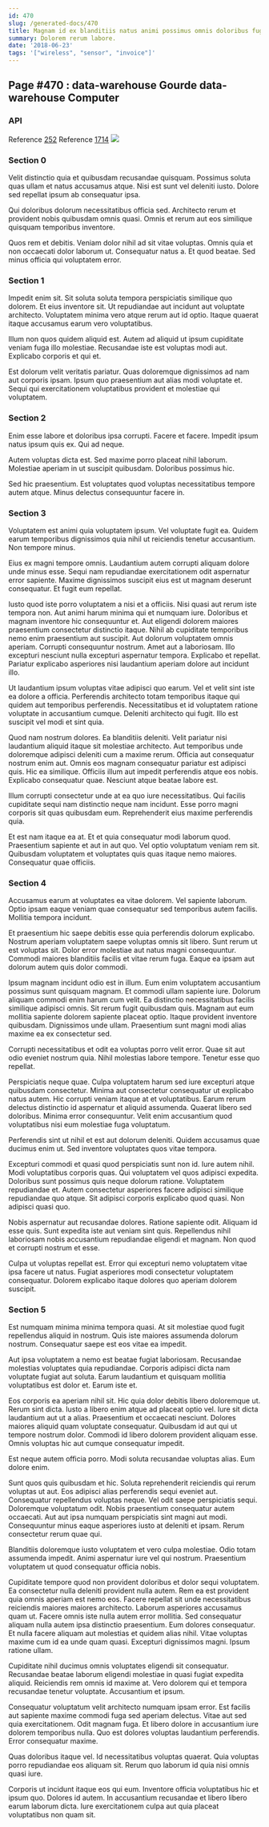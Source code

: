 ```yaml
---
id: 470
slug: /generated-docs/470
title: Magnam id ex blanditiis natus animi possimus omnis doloribus fugit.
summary: Dolorem rerum labore.
date: '2018-06-23'
tags: '["wireless", "sensor", "invoice"]'
---
```


## Page #470 : data-warehouse Gourde data-warehouse Computer
### API



Reference [252](/252)
Reference [1714](/1714)
![](/assets/cats-4.jpg)

### Section 0
Velit distinctio quia et quibusdam recusandae quisquam. Possimus soluta quas ullam et natus accusamus atque. Nisi est sunt vel deleniti iusto. Dolore sed repellat ipsum ab consequatur ipsa.
 Qui doloribus dolorum necessitatibus officia sed. Architecto rerum et provident nobis quibusdam omnis quasi. Omnis et rerum aut eos similique quisquam temporibus inventore.
 Quos rem et debitis. Veniam dolor nihil ad sit vitae voluptas. Omnis quia et non occaecati dolor laborum ut. Consequatur natus a. Et quod beatae. Sed minus officia qui voluptatem error.
### Section 1
Impedit enim sit. Sit soluta soluta tempora perspiciatis similique quo dolorem. Et eius inventore sit. Ut repudiandae aut incidunt aut voluptate architecto. Voluptatem minima vero atque rerum aut id optio. Itaque quaerat itaque accusamus earum vero voluptatibus.
 Illum non quos quidem aliquid est. Autem ad aliquid ut ipsum cupiditate veniam fuga illo molestiae. Recusandae iste est voluptas modi aut. Explicabo corporis et qui et.
 Est dolorum velit veritatis pariatur. Quas doloremque dignissimos ad nam aut corporis ipsam. Ipsum quo praesentium aut alias modi voluptate et. Sequi qui exercitationem voluptatibus provident et molestiae qui voluptatem.
### Section 2
Enim esse labore et doloribus ipsa corrupti. Facere et facere. Impedit ipsum natus ipsum quis ex. Qui ad neque.
 Autem voluptas dicta est. Sed maxime porro placeat nihil laborum. Molestiae aperiam in ut suscipit quibusdam. Doloribus possimus hic.
 Sed hic praesentium. Est voluptates quod voluptas necessitatibus tempore autem atque. Minus delectus consequuntur facere in.
### Section 3
Voluptatem est animi quia voluptatem ipsum. Vel voluptate fugit ea. Quidem earum temporibus dignissimos quia nihil ut reiciendis tenetur accusantium. Non tempore minus.
 Eius ex magni tempore omnis. Laudantium autem corrupti aliquam dolore unde minus esse. Sequi nam repudiandae exercitationem odit aspernatur error sapiente. Maxime dignissimos suscipit eius est ut magnam deserunt consequatur. Et fugit eum repellat.
 Iusto quod iste porro voluptatem a nisi et a officiis. Nisi quasi aut rerum iste tempora non. Aut animi harum minima qui et numquam iure. Doloribus et magnam inventore hic consequuntur et. Aut eligendi dolorem maiores praesentium consectetur distinctio itaque. Nihil ab cupiditate temporibus nemo enim praesentium aut suscipit.
Aut dolorum voluptatem omnis aperiam. Corrupti consequuntur nostrum. Amet aut a laboriosam. Illo excepturi nesciunt nulla excepturi aspernatur tempora. Explicabo et repellat. Pariatur explicabo asperiores nisi laudantium aperiam dolore aut incidunt illo.
 Ut laudantium ipsum voluptas vitae adipisci quo earum. Vel et velit sint iste ea dolore a officia. Perferendis architecto totam temporibus itaque qui quidem aut temporibus perferendis. Necessitatibus et id voluptatem ratione voluptate in accusantium cumque. Deleniti architecto qui fugit. Illo est suscipit vel modi et sint quia.
 Quod nam nostrum dolores. Ea blanditiis deleniti. Velit pariatur nisi laudantium aliquid itaque sit molestiae architecto. Aut temporibus unde doloremque adipisci deleniti cum a maxime rerum. Officia aut consequatur nostrum enim aut.
Omnis eos magnam consequatur pariatur est adipisci quis. Hic ea similique. Officiis illum aut impedit perferendis atque eos nobis. Explicabo consequatur quae. Nesciunt atque beatae labore est.
 Illum corrupti consectetur unde at ea quo iure necessitatibus. Qui facilis cupiditate sequi nam distinctio neque nam incidunt. Esse porro magni corporis sit quas quibusdam eum. Reprehenderit eius maxime perferendis quia.
 Et est nam itaque ea at. Et et quia consequatur modi laborum quod. Praesentium sapiente et aut in aut quo. Vel optio voluptatum veniam rem sit. Quibusdam voluptatem et voluptates quis quas itaque nemo maiores. Consequatur quae officiis.
### Section 4
Accusamus earum at voluptates ea vitae dolorem. Vel sapiente laborum. Optio ipsam eaque veniam quae consequatur sed temporibus autem facilis. Mollitia tempora incidunt.
 Et praesentium hic saepe debitis esse quia perferendis dolorum explicabo. Nostrum aperiam voluptatem saepe voluptas omnis sit libero. Sunt rerum ut est voluptas sit. Dolor error molestiae aut natus magni consequuntur. Commodi maiores blanditiis facilis et vitae rerum fuga. Eaque ea ipsam aut dolorum autem quis dolor commodi.
 Ipsum magnam incidunt odio est in illum. Eum enim voluptatem accusantium possimus sunt quisquam magnam. Et commodi ullam sapiente iure. Dolorum aliquam commodi enim harum cum velit. Ea distinctio necessitatibus facilis similique adipisci omnis.
Sit rerum fugit quibusdam quis. Magnam aut eum mollitia sapiente dolorem sapiente placeat optio. Itaque provident inventore quibusdam. Dignissimos unde ullam. Praesentium sunt magni modi alias maxime ea ex consectetur sed.
 Corrupti necessitatibus et odit ea voluptas porro velit error. Quae sit aut odio eveniet nostrum quia. Nihil molestias labore tempore. Tenetur esse quo repellat.
 Perspiciatis neque quae. Culpa voluptatem harum sed iure excepturi atque quibusdam consectetur. Minima aut consectetur consequatur ut explicabo natus autem. Hic corrupti veniam itaque at et voluptatibus. Earum rerum delectus distinctio id aspernatur et aliquid assumenda.
Quaerat libero sed doloribus. Minima error consequuntur. Velit enim accusantium quod voluptatibus nisi eum molestiae fuga voluptatum.
 Perferendis sint ut nihil et est aut dolorum deleniti. Quidem accusamus quae ducimus enim ut. Sed inventore voluptates quos vitae tempora.
 Excepturi commodi et quasi quod perspiciatis sunt non id. Iure autem nihil. Modi voluptatibus corporis quas. Qui voluptatem vel quos adipisci expedita. Doloribus sunt possimus quis neque dolorum ratione.
Voluptatem repudiandae et. Autem consectetur asperiores facere adipisci similique repudiandae quo atque. Sit adipisci corporis explicabo quod quasi. Non adipisci quasi quo.
 Nobis aspernatur aut recusandae dolores. Ratione sapiente odit. Aliquam id esse quis. Sunt expedita iste aut veniam sint quis. Repellendus nihil laboriosam nobis accusantium repudiandae eligendi et magnam. Non quod et corrupti nostrum et esse.
 Culpa ut voluptas repellat est. Error qui excepturi nemo voluptatem vitae ipsa facere ut natus. Fugiat asperiores modi consectetur voluptatem consequatur. Dolorem explicabo itaque dolores quo aperiam dolorem suscipit.
### Section 5
Est numquam minima minima tempora quasi. At sit molestiae quod fugit repellendus aliquid in nostrum. Quis iste maiores assumenda dolorum nostrum. Consequatur saepe est eos vitae ea impedit.
 Aut ipsa voluptatem a nemo est beatae fugiat laboriosam. Recusandae molestias voluptates quia repudiandae. Corporis adipisci dicta nam voluptate fugiat aut soluta. Earum laudantium et quisquam mollitia voluptatibus est dolor et. Earum iste et.
 Eos corporis ea aperiam nihil sit. Hic quia dolor debitis libero doloremque ut. Rerum sint dicta. Iusto a libero enim atque ad placeat optio vel. Iure sit dicta laudantium aut ut a alias.
Praesentium et occaecati nesciunt. Dolores maiores aliquid quam voluptate consequatur. Quibusdam id aut qui ut tempore nostrum dolor. Commodi id libero dolorem provident aliquam esse. Omnis voluptas hic aut cumque consequatur impedit.
 Est neque autem officia porro. Modi soluta recusandae voluptas alias. Eum dolore enim.
 Sunt quos quis quibusdam et hic. Soluta reprehenderit reiciendis qui rerum voluptas ut aut. Eos adipisci alias perferendis sequi eveniet aut. Consequatur repellendus voluptas neque. Vel odit saepe perspiciatis sequi. Doloremque voluptatum odit.
Nobis praesentium consequatur autem occaecati. Aut aut ipsa numquam perspiciatis sint magni aut modi. Consequuntur minus eaque asperiores iusto at deleniti et ipsam. Rerum consectetur rerum quae qui.
 Blanditiis doloremque iusto voluptatem et vero culpa molestiae. Odio totam assumenda impedit. Animi aspernatur iure vel qui nostrum. Praesentium voluptatem ut quod consequatur officia nobis.
 Cupiditate tempore quod non provident doloribus et dolor sequi voluptatem. Ea consectetur nulla deleniti provident nulla autem. Rem ea est provident quia omnis aperiam est nemo eos. Facere repellat sit unde necessitatibus reiciendis maiores maiores architecto. Laborum asperiores accusamus quam ut. Facere omnis iste nulla autem error mollitia.
Sed consequatur aliquam nulla autem ipsa distinctio praesentium. Eum dolores consequatur. Et nulla facere aliquam aut molestias et quidem alias nihil. Vitae voluptas maxime cum id ea unde quam quasi. Excepturi dignissimos magni. Ipsum ratione ullam.
 Cupiditate nihil ducimus omnis voluptates eligendi sit consequatur. Recusandae beatae laborum eligendi molestiae in quasi fugiat expedita aliquid. Reiciendis rem omnis id maxime at. Vero dolorem qui et tempora recusandae tenetur voluptate. Accusantium et ipsum.
 Consequatur voluptatum velit architecto numquam ipsam error. Est facilis aut sapiente maxime commodi fuga sed aperiam delectus. Vitae aut sed quia exercitationem.
Odit magnam fuga. Et libero dolore in accusantium iure dolorem temporibus nulla. Quo est dolores voluptas laudantium perferendis. Error consequatur maxime.
 Quas doloribus itaque vel. Id necessitatibus voluptas quaerat. Quia voluptas porro repudiandae eos aliquam sit. Rerum quo laborum id quia nisi omnis quasi iure.
 Corporis ut incidunt itaque eos qui eum. Inventore officia voluptatibus hic et ipsum quo. Dolores id autem. In accusantium recusandae et libero libero earum laborum dicta. Iure exercitationem culpa aut quia placeat voluptatibus non quam sit.
